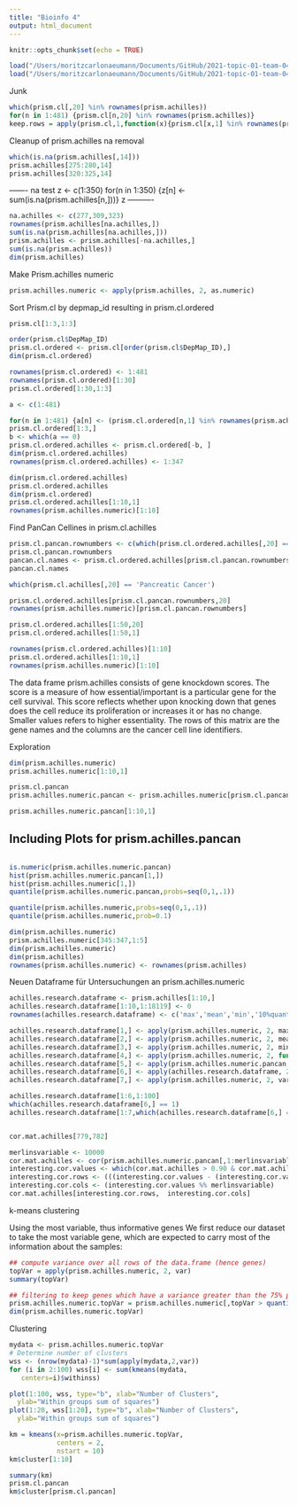 ```yaml
---
title: "Bioinfo 4"
output: html_document
---
```


```r
knitr::opts_chunk$set(echo = TRUE)

load("/Users/moritzcarlonaeumann/Documents/GitHub/2021-topic-01-team-04/Data/cellline_datasets.rda")
load("/Users/moritzcarlonaeumann/Documents/GitHub/2021-topic-01-team-04/Data/prism_datasets.rda")
```
Junk
```r
which(prism.cl[,20] %in% rownames(prism.achilles))
for(n in 1:481) {prism.cl[n,20] %in% rownames(prism.achilles)}
keep.rows = apply(prism.cl,1,function(x){prism.cl[x,1] %in% rownames(prism.achilles) })
```

Cleanup of prism.achilles 
na removal
```r
which(is.na(prism.achilles[,14]))
prism.achilles[275:280,14]
prism.achilles[320:325,14]
```


------- na test
z <- c(1:350)
for(n in 1:350) {z[n] <- sum(is.na(prism.achilles[n,]))}
z
----------

```r
na.achilles <- c(277,309,323)
rownames(prism.achilles[na.achilles,])
sum(is.na(prism.achilles[na.achilles,]))
prism.achilles <- prism.achilles[-na.achilles,]
sum(is.na(prism.achilles))
dim(prism.achilles)
```

Make Prism.achilles numeric
```r

prism.achilles.numeric <- apply(prism.achilles, 2, as.numeric)
```




Sort Prism.cl by depmap_id resulting in prism.cl.ordered
```r
prism.cl[1:3,1:3]

order(prism.cl$DepMap_ID)
prism.cl.ordered <- prism.cl[order(prism.cl$DepMap_ID),]
dim(prism.cl.ordered)

rownames(prism.cl.ordered) <- 1:481
rownames(prism.cl.ordered)[1:30]
prism.cl.ordered[1:30,1:3]

```



```r
a <- c(1:481)

for(n in 1:481) {a[n] <- (prism.cl.ordered[n,1] %in% rownames(prism.achilles))}
prism.cl.ordered[1:3,]
b <- which(a == 0)
prism.cl.ordered.achilles <- prism.cl.ordered[-b, ]
dim(prism.cl.ordered.achilles)
rownames(prism.cl.ordered.achilles) <- 1:347

dim(prism.cl.ordered.achilles)
prism.cl.ordered.achilles
dim(prism.cl.ordered)
prism.cl.ordered.achilles[1:10,1]
rownames(prism.achilles.numeric)[1:10]
```

Find PanCan Cellines in prism.cl.achilles
```r
prism.cl.pancan.rownumbers <- c(which(prism.cl.ordered.achilles[,20] == 'Pancreatic Cancer'))
prism.cl.pancan.rownumbers
pancan.cl.names <- prism.cl.ordered.achilles[prism.cl.pancan.rownumbers,1]
pancan.cl.names

which(prism.cl.achilles[,20] == 'Pancreatic Cancer')

prism.cl.ordered.achilles[prism.cl.pancan.rownumbers,20]
rownames(prism.achilles.numeric)[prism.cl.pancan.rownumbers]
```
```r
prism.cl.ordered.achilles[1:50,20]
prism.cl.ordered.achilles[1:50,1]
```



```r
rownames(prism.cl.ordered.achilles)[1:10]
prism.cl.ordered.achilles[1:10,1]
rownames(prism.achilles.numeric)[1:10]
```


The data frame prism.achilles consists of gene knockdown scores. The score is a measure of how essential/important is a particular gene for the cell survival. This score reflects whether upon knocking down that genes does the cell reduce its proliferation or increases it or has no change. Smaller values refers to higher essentiality. The rows of this matrix are the gene names and the columns are the cancer cell line identifiers.

Exploration
```r
dim(prism.achilles.numeric)
prism.achilles.numeric[1:10,1]
```


```r
prism.cl.pancan
prism.achilles.numeric.pancan <- prism.achilles.numeric[prism.cl.pancan,]

prism.achilles.numeric.pancan[1:10,1]
```

## Including Plots for prism.achilles.pancan


```r

```

```r
is.numeric(prism.achilles.numeric.pancan)
hist(prism.achilles.numeric.pancan[1,])
hist(prism.achilles.numeric[1,])
quantile(prism.achilles.numeric.pancan,probs=seq(0,1,.1))
```
```r
quantile(prism.achilles.numeric,probs=seq(0,1,.1))
quantile(prism.achilles.numeric,prob=0.1)
```
```r

dim(prism.achilles.numeric)
prism.achilles.numeric[345:347,1:5]
dim(prism.achilles.numeric)
dim(prism.achilles)
rownames(prism.achilles.numeric) <- rownames(prism.achilles)
```

Neuen Dataframe für Untersuchungen an prism.achilles.numeric
```r
achilles.research.dataframe <- prism.achilles[1:10,]
achilles.research.dataframe[1:10,1:18119] <- 0
rownames(achilles.research.dataframe) <- c('max','mean','min','10%quantile','Pancanmean','is(r5<r4)','stdev','empty8','empty9','empty10')

achilles.research.dataframe[1,] <- apply(prism.achilles.numeric, 2, max)
achilles.research.dataframe[2,] <- apply(prism.achilles.numeric, 2, mean)
achilles.research.dataframe[3,] <- apply(prism.achilles.numeric, 2, min)
achilles.research.dataframe[4,] <- apply(prism.achilles.numeric, 2, function(x){quantile(x,prob=0.1)})
achilles.research.dataframe[5,] <- apply(prism.achilles.numeric.pancan, 2, mean)
achilles.research.dataframe[6,] <- apply(achilles.research.dataframe, 2, function(x) {return(x[4] > x[5])})
achilles.research.dataframe[7,] <- apply(prism.achilles.numeric, 2, var)

```


```r
achilles.research.dataframe[1:6,1:100]
which(achilles.research.dataframe[6,] == 1)
achilles.research.dataframe[1:7,which(achilles.research.dataframe[6,] == 1)]
```


```r

```
```r
cor.mat.achilles[779,782]
```
```r
merlinsvariable <- 10000
cor.mat.achilles <- cor(prism.achilles.numeric.pancan[,1:merlinsvariable])
interesting.cor.values <- which(cor.mat.achilles > 0.90 & cor.mat.achilles < 1 ) 
interesting.cor.rows <- (((interesting.cor.values - (interesting.cor.values %% merlinsvariable)) /merlinsvariable) +1)
interesting.cor.cols <- (interesting.cor.values %% merlinsvariable)
cor.mat.achilles[interesting.cor.rows,  interesting.cor.cols]
```


k-means clustering

Using the most variable, thus informative genes
We first reduce our dataset to take the most variable gene, which are expected to carry most of the information about the samples:
```r
## compute variance over all rows of the data.frame (hence genes)
topVar = apply(prism.achilles.numeric, 2, var) 
summary(topVar)
```
```r
## filtering to keep genes which have a variance greater than the 75% percentile
prism.achilles.numeric.topVar = prism.achilles.numeric[,topVar > quantile(topVar, probs = 0.75)] 
dim(prism.achilles.numeric.topVar)
```


Clustering
```r
mydata <- prism.achilles.numeric.topVar
# Determine number of clusters
wss <- (nrow(mydata)-1)*sum(apply(mydata,2,var))
for (i in 2:100) wss[i] <- sum(kmeans(mydata, 
   centers=i)$withinss)
```
```r
plot(1:100, wss, type="b", xlab="Number of Clusters",
  ylab="Within groups sum of squares")
plot(1:20, wss[1:20], type="b", xlab="Number of Clusters",
  ylab="Within groups sum of squares")
```


```r
km = kmeans(x=prism.achilles.numeric.topVar, 
            centers = 2, 
            nstart = 10)
km$cluster[1:10]

```


```r
summary(km)
prism.cl.pancan
km$cluster[prism.cl.pancan]
```

